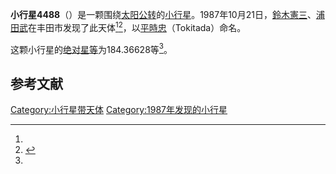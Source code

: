 {{Infobox planet
| bgcolour = #FFFFC0
| name = 4488 Tokitada
| symbol = 
| image = 
| caption = 
| discovery = yes
| discovery_ref = 
| discoverer = [[鈴木憲三|鈴木憲三]]、[[浦田武|浦田武]]
| discovery_site = [[丰田市|丰田市]] 
| discovered = 1987年10月21日
| designations = yes
| mp_name = 
| named_after = 
| alt_names = 1987 UK/ 1932 RF / 1974 SV2
| mp_category = [[主带小行星|主带小行星]]
| orbit_ref = <ref name="a">[http://ssd.jpl.nasa.gov/sbdb.cgi?sstr=4488 4488 Tokitada] {{Wayback|url=http://ssd.jpl.nasa.gov/sbdb.cgi?sstr=4488 |date=20210806104608 }}，小行星數據庫瀏覽器（JPL Small-Body Database Browser）－[[美国国家航空航天局|美国国家航空航天局]]喷气推进实验室</ref>
| epoch = 2456400.5 (2013年4月18日更新)
| aphelion = {{convert|2.4944123|AU|km|3|abbr=on|lk=out}}
| perihelion = {{convert|1.8669421|AU|km|3|abbr=on}}
| semimajor = {{convert|2.1806772|AU|km|3|abbr=on}}
| eccentricity = 0.1438705
| period = 1176.211706 [[日|日]]<br />3.22[[儒略年|儒略年]]
| avg_speed = 
| inclination = 4.35290
| asc_node = 218.44846
| mean_anomaly = 
| arg_peri = 184.36628
| satellites = 
| physical_characteristics = yes
| dimensions = 
| mass = 
| density = 
| surface_grav = 
| escape_velocity = 
| sidereal_day = 
| axial_tilt = 
| pole_ecliptic_lat = 
| pole_ecliptic_lon = 
| albedo = 
| temperatures= 
| temp_name1 = 
| mean_temp_1 = 
| max_temp_1 = 
| temp_name2 = 
| max_temp_2 = 
| spectral_type = 
| abs_magnitude = 184.36628
}}

'''小行星4488'''（{{lang-en|4488 Tokitada}}）是一颗围绕[[太阳|太阳]][[公转|公转]]的[[小行星|小行星]]。1987年10月21日，[[鈴木憲三|鈴木憲三]]、[[浦田武|浦田武]]在丰田市发现了此天体<ref name="a" /><ref>{{cite news|title=小行星列表|url=http://cfa-www.harvard.edu/iau/lists/NumberedMPs.txt|accessdate=2013-07-08|newspaper=哈佛大学|archive-date=2008-05-17|archive-url=https://web.archive.org/web/20080517010638/http://cfa-www.harvard.edu/iau/lists/NumberedMPs.txt|dead-url=no}}</ref>，以[[平時忠|平時忠]]（Tokitada）命名。

这颗小行星的[[绝对星等|绝对星等]]为184.36628等<ref name="a" />。

==参考文献==
{{reflist}}
{{Minor Planet Number|[[小行星4487|小行星4487]]|[[小行星4489|小行星4489]]}}

{{小天体}}

[[Category:小行星带天体|Category:小行星带天体]]
[[Category:1987年发现的小行星|Category:1987年发现的小行星]]

{{asteroid-stub}}